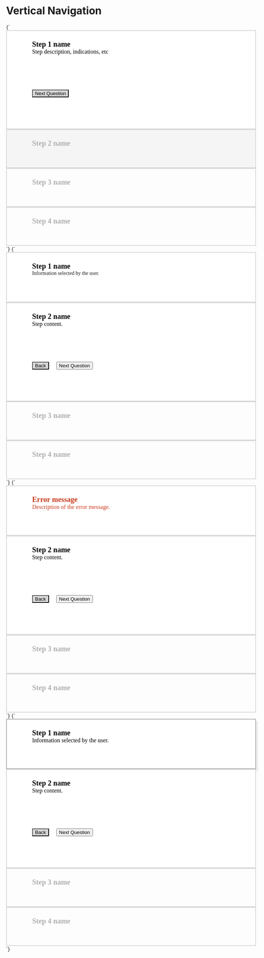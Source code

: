 
<Meta title="Progress/Vertical Navigation" />

# Vertical Navigation


<Preview>
  <Story name="Current State, First Question" parameters={{
    design: figmaConfig("797%3A1378")
  }}>{`
      <div style="border: 2px solid #D8D8D8; width:610px; height:241px; padding-top:25px; padding-left:69px; background-color:#FFFFFF;"> 
	       <span style="font-family: Source Sans Pro; font-style: normal; font-weight: bold; font-size: 20px; color:#000000;"> Step 1 name </span>
	       <br>
	       <span style="font-family: Source Sans Pro; font-style: normal; font-weight: normal; font-size: 16px; color:#000000;"> Step description, indications, etc </span>
	       <div style="padding-top:94px;">
	            <button class="button small" style="background-color:#D8D8D8;">Next Question</button>
	       </div>
	     </div>
      <div style="border: 2px solid #D8D8D8; width:610px; height:77px; padding-top:25px; padding-left:69px; background-color:#F5F5F5;""> 
               <span style="font-family: Source Sans Pro; font-style: normal; font-weight: bold; font-size: 20px; color:#B0B0B0;"> Step 2 name </span>
     </div>
     <div style="border: 2px solid #D8D8D8; width:610px; height:77px; padding-top:25px; padding-left:69px; background-color:#"F5F5F5> 
               <span style="font-family: Source Sans Pro; font-style: normal; font-weight: bold; font-size: 20px; color:#B0B0B0;"> Step 3 name </span>
     </div>
  
<div style="border: 2px solid #D8D8D8; width:610px; height:77px; padding-top:25px; padding-left:69px; background-color:#"F5F5F5> 
               <span style="font-family: Source Sans Pro; font-style: normal; font-weight: bold; font-size: 20px; color:#B0B0B0;""> Step 4 name </span>
     </div>
  `}</Story>
</Preview>

<Preview>
  <Story name="Current State, Second Question" parameters={{
    design: figmaConfig("797%3A1378")
  }}>{`
  <div style="border: 2px solid #D8D8D8; width:610px; height:108px; padding-top:25px; padding-left:69px; background-color:#FFFFFF;"> 
         <span style="font-family: Source Sans Pro; font-style: normal; font-weight: bold; font-size: 20px; color:#000000;"> Step 1 name </span>
         <br>
         <span style="font-family: Source Sans Pro; font-style: normal; font-weight: normal; font-size: 16px color:#000000;"> Information selected by the user. </span>
       </div>
     <div style="border: 2px solid #D8D8D8; width:610px; height:241px; padding-top:25px; padding-left:69px; background-color:#FFFFFF;"> 
         <span style="font-family: Source Sans Pro; font-style: normal; font-weight: bold; font-size: 20px; color:#000000;"> Step 2 name </span>
         <br>
         <span style="font-family: Source Sans Pro; font-style: normal; font-weight: normal; font-size: 16px; color:#000000;"> Step content. </span>
          <div style="padding-top:94px;">
            <button class="button small" style="background-color:#D8D8D8;">Back</button>
            <button class="button small is-info" style="margin-left:16px;">Next Question</button>
       </div>
       </div>
     <div style="border: 2px solid #D8D8D8; width:610px; height:77px; padding-top:25px; padding-left:69px; background-color:#"F5F5F5> 
               <span style="font-family: Source Sans Pro; font-style: normal; font-weight: bold; font-size: 20px; color:#B0B0B0;"> Step 3 name </span>
     </div>
  
<div style="border: 2px solid #D8D8D8; width:610px; height:77px; padding-top:25px; padding-left:69px; background-color:#"F5F5F5> 
               <span style="font-family: Source Sans Pro; font-style: normal; font-weight: bold; font-size: 20px; color:#B0B0B0;""> Step 4 name </span>
     </div>
  `}</Story>
</Preview>

<Preview>
  <Story name="First Question Error" parameters={{
    design: figmaConfig("797%3A1378")
  }}>{`
  <div style="border: 2px solid #D8D8D8; width:610px; height:108px; padding-top:25px; padding-left:69px; background-color:#FFFFFF;"> 
         <span style="font-family: Source Sans Pro; font-style: normal; font-weight: bold; font-size: 20px; color:#C83B1E;"> Error message </span>
         <br>
         <span style="font-family: Source Sans Pro; font-style: normal; font-weight: normal; font-size: 16px; color:#C83B1E;"> Description of the error message. </span>
       </div>
     <div style="border: 2px solid #D8D8D8; width:610px; height:241px; padding-top:25px; padding-left:69px; background-color:#FFFFFF;"> 
         <span style="font-family: Source Sans Pro; font-style: normal; font-weight: bold; font-size: 20px; color:#000000;"> Step 2 name </span>
         <br>
         <span style="font-family: Source Sans Pro; font-style: normal; font-weight: normal; font-size: 16px; color:#000000;"> Step content. </span>
          <div style="padding-top:94px;">
            <button class="button small" style="background-color:#D8D8D8;">Back</button>
            <button class="button small is-info" style="margin-left:16px;">Next Question</button>
       </div>
       </div>
     <div style="border: 2px solid #D8D8D8; width:610px; height:77px; padding-top:25px; padding-left:69px; background-color:#"F5F5F5> 
               <span style="font-family: Source Sans Pro; font-style: normal; font-weight: bold; font-size: 20px; color:#B0B0B0;"> Step 3 name </span>
     </div>
  
<div style="border: 2px solid #D8D8D8; width:610px; height:77px; padding-top:25px; padding-left:69px; background-color:#"F5F5F5> 
               <span style="font-family: Source Sans Pro; font-style: normal; font-weight: bold; font-size: 20px; color:#B0B0B0;""> Step 4 name </span>
     </div>
  `}</Story>
</Preview>
  

<Preview>
  <Story name="First Question Hover" parameters={{
    design: figmaConfig("797%3A1378")
  }}>{`
  <div style="border: 2px solid #B0B0B0; width:610px; height:108px; padding-top:25px; padding-left:69px; background-color:#FFFFFF; box-shadow: 6px 6px 0px rgba(0, 0, 0, 0.06);"> 
         <span style="font-family: Source Sans Pro; font-style: normal; font-weight: bold; font-size: 20px; color:#000000;"> Step 1 name </span>
         <br>
         <span style="font-family: Source Sans Pro; font-style: normal; font-weight: normal; font-size: 16px; color:#000000;"> Information selected by the user. </span>
       </div>
     <div style="border: 2px solid #D8D8D8; width:610px; height:241px; padding-top:25px; padding-left:69px; background-color:#FFFFFF;"> 
         <span style="font-family: Source Sans Pro; font-style: normal; font-weight: bold; font-size: 20px; color:#000000;"> Step 2 name </span>
         <br>
         <span style="font-family: Source Sans Pro; font-style: normal; font-weight: normal; font-size: 16px; color:#000000;"> Step content. </span>
          <div style="padding-top:94px;">
            <button class="button small" style="background-color:#D8D8D8;">Back</button>
            <button class="button small is-info" style="margin-left:16px;">Next Question</button>
       </div>
       </div>
     <div style="border: 2px solid #D8D8D8; width:610px; height:77px; padding-top:25px; padding-left:69px; background-color:#"F5F5F5> 
               <span style="font-family: Source Sans Pro; font-style: normal; font-weight: bold; font-size: 20px; color:#B0B0B0;"> Step 3 name </span>
     </div>
  
<div style="border: 2px solid #D8D8D8; width:610px; height:77px; padding-top:25px; padding-left:69px; background-color:#"F5F5F5> 
               <span style="font-family: Source Sans Pro; font-style: normal; font-weight: bold; font-size: 20px; color:#B0B0B0;""> Step 4 name </span>
     </div>
  `}</Story>
</Preview>

  


